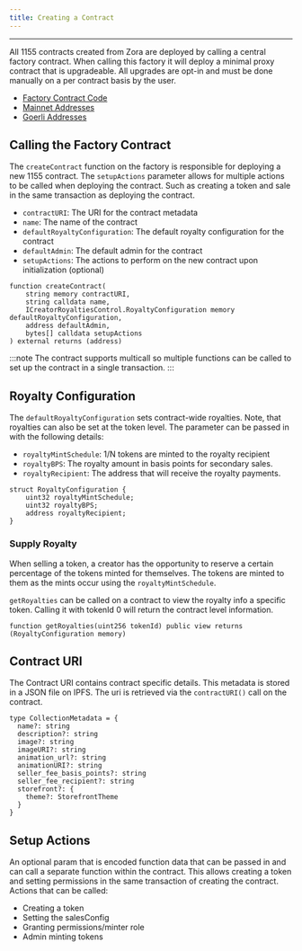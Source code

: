 ```yaml
---
title: Creating a Contract
---
```

---

All 1155 contracts created from Zora are deployed by calling a central factory contract.
When calling this factory it will deploy a minimal proxy contract that is upgradeable.
All upgrades are opt-in and must be done manually on a per contract basis by the user.

- [Factory Contract Code](https://github.com/ourzora/zora-creator-contracts/blob/main/src/factory/ZoraCreator1155FactoryImpl.sol)
- [Mainnet Addresses](https://github.com/ourzora/zora-creator-contracts/blob/main/addresses/1.json)
- [Goerli Addresses](https://github.com/ourzora/zora-creator-contracts/blob/main/addresses/5.json)


## Calling the Factory Contract
The `createContract` function on the factory is responsible for deploying a new 1155 contract. 
The `setupActions` parameter allows for multiple actions to be called when deploying the contract.
Such as creating a token and sale in the same transaction as deploying the contract.

- `contractURI`: The URI for the contract metadata
- `name`: The name of the contract
- `defaultRoyaltyConfiguration`: The default royalty configuration for the contract
- `defaultAdmin`: The default admin for the contract
- `setupActions`: The actions to perform on the new contract upon initialization (optional)
```
function createContract(
    string memory contractURI,
    string calldata name,
    ICreatorRoyaltiesControl.RoyaltyConfiguration memory defaultRoyaltyConfiguration,
    address defaultAdmin,
    bytes[] calldata setupActions
) external returns (address)
```

:::note
The contract supports multicall so multiple functions can be called to set up the contract in a single transaction.
:::

## Royalty Configuration
The `defaultRoyaltyConfiguration` sets contract-wide royalties. 
Note, that royalties can also be set at the token level.
The parameter can be passed in with the following details: 

- `royaltyMintSchedule`: 1/N tokens are minted to the royalty recipient
- `royaltyBPS`: The royalty amount in basis points for secondary sales.
- `royaltyRecipient`: The address that will receive the royalty payments.

```
struct RoyaltyConfiguration {
    uint32 royaltyMintSchedule;
    uint32 royaltyBPS;
    address royaltyRecipient;
}
```

### Supply Royalty
When selling a token, a creator has the opportunity to reserve a certain percentage of the tokens minted for themselves. 
The tokens are minted to them as the mints occur using the `royaltyMintSchedule`.

`getRoyalties` can be called on a contract to view the royalty info a specific token.
Calling it with tokenId 0 will return the contract level information.

```
function getRoyalties(uint256 tokenId) public view returns (RoyaltyConfiguration memory)  
```

## Contract URI 
The Contract URI contains contract specific details. This metadata is stored in a JSON file on IPFS. 
The uri is retrieved via the `contractURI()` call on the contract.

```
type CollectionMetadata = {
  name?: string
  description?: string
  image?: string
  imageURI?: string
  animation_url?: string
  animationURI?: string
  seller_fee_basis_points?: string
  seller_fee_recipient?: string
  storefront?: {
    theme?: StorefrontTheme
  }
}
```

## Setup Actions
An optional param that is encoded function data that can be passed in and can call a separate function within the contract.
This allows creating a token and setting permissions in the same transaction of creating the contract. Actions that can be called:
- Creating a token
- Setting the salesConfig
- Granting permissions/minter role
- Admin minting tokens